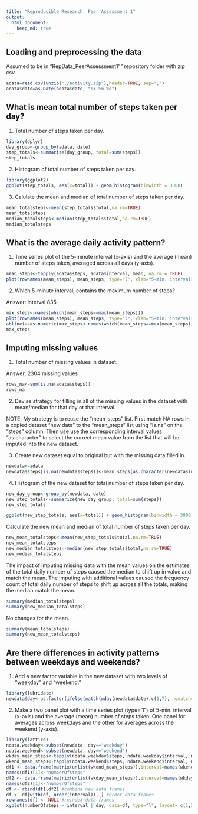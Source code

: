 ```yaml
---
title: "Reproducible Research: Peer Assessment 1"
output: 
  html_document:
    keep_md: true
---
```



## Loading and preprocessing the data

Assumed to be in "RepData_PeerAssessment1"" repository folder with zip csv.

```r
adata=read.csv(unzip("./activity.zip"),header=TRUE, sep=",")
adata$date=as.Date(adata$date, "%Y-%m-%d")
```

## What is mean total number of steps taken per day?

1. Total number of steps taken per day.

```r
library(dplyr)
day_group<-group_by(adata, date)
step_totals<-summarize(day_group, total=sum(steps))
step_totals
```

2. Histogram of total number of steps taken per day.

```r
library(ggplot2)
ggplot(step_totals, aes(x=total)) + geom_histogram(binwidth = 3000)
```

3. Calulate the mean and median of total number of steps taken per day.

```r
mean_totalsteps<-mean(step_totals$total,na.rm=TRUE)
mean_totalsteps
median_totalsteps<-median(step_totals$total,na.rm=TRUE)
median_totalsteps
```

## What is the average daily activity pattern?

1. Time series plot of the 5-minute interval (x-axis) and the average (mean) number of steps taken, averaged across all days (y-axis).

```r
mean_steps<-tapply(adata$steps, adata$interval, mean, na.rm = TRUE)
plot(rownames(mean_steps), mean_steps, type="l", xlab="5-min. intervals")
```

2. Which 5-minute interval, contains the maximum number of steps?

Answer: interval 835
```r
max_steps<-names(which(mean_steps==max(mean_steps)))
plot(rownames(mean_steps), mean_steps, type="l", xlab="5-min. intervals")
abline(v=as.numeric(max_steps<-names(which(mean_steps==max(mean_steps)))), col="red")
max_steps
```

## Imputing missing values

1. Total number of missing values in dataset.

Answer: 2304 missing values
```r
rows_na<-sum(is.na(adata$steps))
rows_na
```

2. Devise strategy for filling in all of the missing values in the dataset with mean/median for that day or that interval.

NOTE: My strategy is to reuse the "mean_steps" list. First match NA rows in a copied dataset "new data" to  the "mean_steps" list using "is.na" on the "steps" column. Then use use the corresponding interval values "as.character" to select the correct mean value from the list that will be imputed into the new dataset.

3. Create new dataset equal to original but with the missing data filled in.

```r
newdata<-adata
newdata$steps[is.na(newdata$steps)]<-mean_steps[as.character(newdata$interval)]       
```

4. Histogram of the new dataset for total number of steps taken per day.

```r
new_day_group<-group_by(newdata, date)
new_step_totals<-summarize(new_day_group, total=sum(steps))
new_step_totals
```
```r
ggplot(new_step_totals, aes(x=total)) + geom_histogram(binwidth = 3000)
```

Calculate the new mean and median of total number of steps taken per day.
```r
new_mean_totalsteps<-mean(new_step_totals$total,na.rm=TRUE)
new_mean_totalsteps
new_median_totalsteps<-median(new_step_totals$total,na.rm=TRUE)
new_median_totalsteps
```
The impact of imputing missing data with the mean values on the estimates of the total daily number of steps caused the median to shift up in value and match the mean. The imputing with additional values caused the frequency count of total daily number of steps to shift up across all the totals, making the median match the mean.
```r
summary(median_totalsteps)
summary(new_median_totalsteps)
```

No changes for the mean.
```r
summary(mean_totalsteps)
summary(new_mean_totalsteps)
```

## Are there differences in activity patterns between weekdays and weekends?

1. Add a new factor variable in the new dataset with two levels of "weekday" and "weekend."

```r
library(lubridate)
newdata$day<-as.factor(ifelse(match(wday(newdata$date),c(1,7), nomatch=0), "weekend", "weekday"))
```

2. Make a two panel plot with a time series plot (type="l") of 5-min. interval (x-axis) and the average (mean) number of steps taken. One panel for averages across weekdays and the other for averages across the weekend (y-axis).

```r
library(lattice)
ndata.weekday<-subset(newdata, day=="weekday")
ndata.weekend<-subset(newdata, day=="weekend")
wkday_mean_steps<-tapply(ndata.weekday$steps, ndata.weekday$interval, mean, na.rm = TRUE)
wkend_mean_steps<-tapply(ndata.weekend$steps, ndata.weekend$interval, mean, na.rm = TRUE)
df1 <- data.frame(matrix(unlist(wkend_mean_steps)),interval=names(wkend_mean_steps),day="weekend")
names(df1)[1]<-"numberOfsteps"
df2 <- data.frame(matrix(unlist(wkday_mean_steps)),interval=names(wkday_mean_steps),day="weekday")
names(df2)[1]<-"numberOfsteps"
df <- rbind(df1,df2) #combine new data frames
df <- df[with(df, order(interval)), ] #order data frames
rownames(df) <- NULL #reindex data frames
xyplot(numberOfsteps ~ interval | day, data=df, type="l", layout= c(1,2))

```

